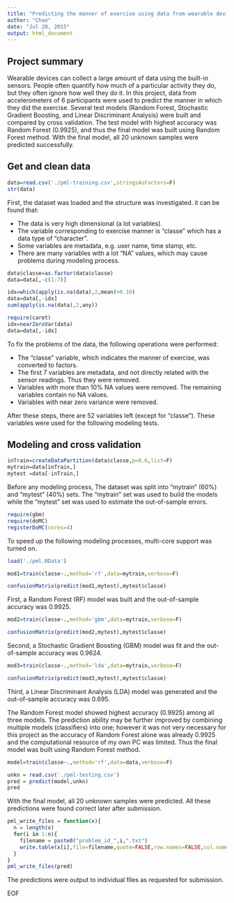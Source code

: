 ```yaml
---
title: "Predicting the manner of exercise using data from wearable devices"
author: "Chao"
date: "Jul 20, 2015"
output: html_document
---
```


## Project summary

Wearable devices can collect a large amount of data using the built-in sensors. People often quantify how much of a particular activity they do, but they often ignore how well they do it. In this project, data from accelerometers of 6 participants were used to predict the manner in which they did the exercise. Several test models (Random Forest, Stochastic Gradient Boosting, and Linear Discriminant Analysis) were built and compared by cross validation. The test model with highest accuracy was Random Forest (0.9925), and thus the final model was built using Random Forest method. With the final model, all 20 unknown samples were predicted successfully.

## Get and clean data

```r
data=read.csv('./pml-training.csv',stringsAsFactors=F)
str(data)
```
First, the dataset was loaded and the structure was investigated. it can be found that:

* The data is very high dimensional (a lot variables).
* The variable corresponding to exercise manner is "classe" which has a data type of "character".
* Some variables are metadata, e.g. user name, time stamp, etc.
* There are many variables with a lot "NA" values, which may cause problems during modeling process.

```r
data$classe=as.factor(data$classe)
data=data[,-c(1:7)]

idx=which(apply(is.na(data),2,mean)>0.10)
data=data[,-idx]
sum(apply(is.na(data),2,any))

require(caret)
idx=nearZeroVar(data)
data=data[,-idx]
```
To fix the problems of the data, the following operations were performed: 

* The "classe" variable, which indicates the manner of exercise, was converted to factors.
* The first 7 variables are metadata, and not directly related with the sensor readings. Thus they were removed.
* Variables with more than 10% NA values were removed. The remaining variables contain no NA values.
* Variables with near zero variance were removed.

After these steps, there are 52 variables left (except for "classe"). These variables were used for the following modeling tests.

## Modeling and cross validation

```r
inTrain=createDataPartition(data$classe,p=0.6,list=F)
mytrain=data[inTrain,]
mytest =data[-inTrain,]
```
Before any modeling process, The dataset was split into "mytrain" (60%) and "mytest" (40%) sets. The "mytrain" set was used to build the models while the "mytest" set was used to estimate the out-of-sample errors.

```r
require(gbm)
require(doMC)
registerDoMC(cores=4)
```
To speed up the following modeling processes, multi-core support was turned on.

```r
load('./pml.RData')
```

```r
mod1=train(classe~.,method='rf',data=mytrain,verbose=F)
```

```r
confusionMatrix(predict(mod1,mytest),mytest$classe)
```
First, a Random Forest (RF) model was built and the out-of-sample accuracy was 0.9925.

```r
mod2=train(classe~.,method='gbm',data=mytrain,verbose=F)
```

```r
confusionMatrix(predict(mod2,mytest),mytest$classe)
```
Second, a Stochastic Gradient Boosting (GBM) model was fit and the out-of-sample accuracy was 0.9624.

```r
mod3=train(classe~.,method='lda',data=mytrain,verbose=F)
```

```r
confusionMatrix(predict(mod3,mytest),mytest$classe)
```
Third, a Linear Discriminant Analysis (LDA) model was generated and the out-of-sample accuracy was 0.695.

The Random Forest model showed highest accuracy (0.9925) among all three models. The prediction ability may be further improved by combining multiple models (classifiers) into one; however it was not very necessary for this project as the accuracy of Random Forest alone was already 0.9925 and the computational resource of my own PC was limited. Thus the final model was built using Random Forest method.

```r
model=train(classe~.,method='rf',data=data,verbose=F)
```

```r
unkn = read.csv('./pml-testing.csv')
pred = predict(model,unkn)
pred
```
With the final model, all 20 unknown samples were predicted. All these predictions were found correct later after submission.

```r
pml_write_files = function(x){
  n = length(x)
  for(i in 1:n){
    filename = paste0("problem_id_",i,".txt")
    write.table(x[i],file=filename,quote=FALSE,row.names=FALSE,col.names=FALSE)
  }
}
pml_write_files(pred)
```
The predictions were output to individual files as requested for submission.

EOF